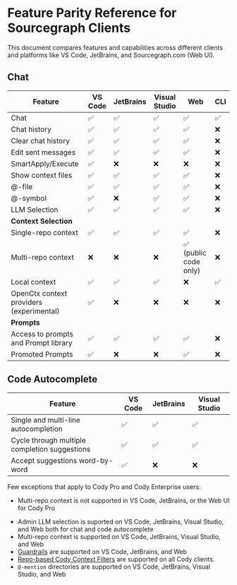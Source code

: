 # Feature Parity Reference for Sourcegraph Clients

<p className="subtitle">This document compares features and capabilities across different clients and platforms like VS Code, JetBrains, and Sourcegraph.com (Web UI).</p>

## Chat

|               **Feature**                | **VS Code** | **JetBrains** | **Visual Studio** |       **Web**        | **CLI** |
| ---------------------------------------- | ----------- | ------------- | ----------------- | -------------------- | ------- |
| Chat                                     | ✅           | ✅             | ✅                 | ✅                    | ✅       |
| Chat history                             | ✅           | ✅             | ✅                 | ✅                    | ❌       |
| Clear chat history                       | ✅           | ✅             | ✅                 | ✅                    | ❌       |
| Edit sent messages                       | ✅           | ✅             | ✅                 | ✅                    | ❌       |
| SmartApply/Execute                       | ✅           | ❌             | ❌                 | ❌                    | ❌       |
| Show context files                       | ✅           | ✅             | ✅                 | ✅                    | ❌       |
| @-file                                   | ✅           | ✅             | ✅                 | ✅                    | ❌       |
| @-symbol                                 | ✅           | ❌             | ✅                 | ✅                    | ❌       |
| LLM Selection                            | ✅           | ✅             | ✅                 | ✅                    | ❌       |
| **Context Selection**                    |             |               |                   |                      |         |
| Single-repo context                      | ✅           | ✅             | ✅                 | ✅                    | ❌       |
| Multi-repo context                       | ❌           | ❌             | ❌                 | ✅ (public code only) | ❌       |
| Local context                            | ✅           | ✅             | ✅                 | ❌                    | ✅       |
| OpenCtx context providers (experimental) | ✅           | ❌             | ❌                 | ❌                    | ❌       |
| **Prompts**                              |             |               |                   |                      |         |
| Access to prompts and Prompt library     | ✅           | ✅             | ✅                 | ✅                    | ❌       |
| Promoted Prompts                         | ✅           | ❌             | ❌                 | ✅                    | ❌       |

## Code Autocomplete

|                  **Feature**                  | **VS Code** | **JetBrains** | **Visual Studio** |
| --------------------------------------------- | ----------- | ------------- | ----------------- |
| Single and multi-line autocompletion          | ✅           | ✅             | ✅                 |
| Cycle through multiple completion suggestions | ✅           | ✅             | ✅                 |
| Accept suggestions word-by-word               | ✅           | ❌             | ❌                 |

Few exceptions that apply to Cody Pro and Cody Enterprise users:

<Accordion title="For Cody Pro">

- Multi-repo context is not supported in VS Code, JetBrains, or the Web UI for Cody Pro

</Accordion>

<Accordion title="For Cody Enterprise">

- Admin LLM selection is suported on VS Code, JetBrains, Visual Studio, and Web both for chat and code autocomplete
- Multi-repo context is supported on VS Code, JetBrains, Visual Studio, and Web
- [Guardrails](/cody/clients/enable-cody-enterprise#guardrails) are supported on VS Code, JetBrains, and Web
- [Repo-based Cody Context Filters](/cody/capabilities/ignore-context#cody-context-filters) are supported on all Cody clients.
- `@-mention` directories are supported on VS Code, JetBrains, Visual Studio, and Web

</Accordion>
